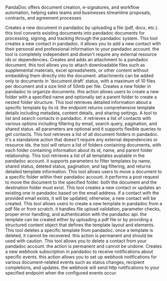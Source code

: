 PandaDoc offers document creation, e-signatures, and workflow automation, helping sales teams and businesses streamline proposals, contracts, and agreement processes

<Accordion title="Create Document from File Upload">
Creates a new document in pandadoc by uploading a file (pdf, docx, etc.). this tool converts existing documents into pandadoc documents for processing, signing, and tracking through the pandadoc system.
</Accordion>

<Accordion title="Create Contact">
This tool creates a new contact in pandadoc. it allows you to add a new contact with their personal and professional information to your pandadoc account. the tool is completely independent and doesn't require any external resource ids or dependencies.
</Accordion>

<Accordion title="Create Document Attachment">
Creates and adds an attachment to a pandadoc document. this tool allows you to attach downloadable files such as supplemental materials, excel spreadsheets, or other content without embedding them directly into the document. attachments can be added only to documents in 'document.draft' status, with a maximum of 10 files per document and a size limit of 50mb per file.
</Accordion>

<Accordion title="Create Document Folder">
Creates a new folder in pandadoc to organize documents. this action allows users to create a new folder with a specified name and optionally set a parent folder to create a nested folder structure.
</Accordion>

<Accordion title="Get Template Details">
This tool retrieves detailed information about a specific template by its id. the endpoint returns comprehensive template details including metadata, content details, and sharing settings.
</Accordion>

<Accordion title="List Contacts">
A tool to list and search contacts in pandadoc. it retrieves a list of contacts with various options including filtering by email, search query, pagination, and shared status. all parameters are optional and it supports flexible queries to get contacts.
</Accordion>

<Accordion title="List Document Folders">
This tool retrieves a list of all document folders in pandadoc. it's a standalone action that doesn't require any external dependencies or resource ids. the tool will return a list of folders containing documents, with each folder containing information about its id, name, and parent folder relationship.
</Accordion>

<Accordion title="List Templates">
This tool retrieves a list of all templates available in the pandadoc account. it supports parameters to filter templates by name, shared status, deleted status, pagination, and tag filtering, and returns detailed template information.
</Accordion>

<Accordion title="Move Document to Folder">
This tool allows users to move a document to a specific folder within their pandadoc account. it performs a post request to move the document to the specified folder. both the document and the destination folder must exist.
</Accordion>

<Accordion title="Create or Update Contact">
This tool creates a new contact or updates an existing one in pandadoc based on the email address. if a contact with the provided email exists, it will be updated; otherwise, a new contact will be created.
</Accordion>

<Accordion title="Create Template">
This tool allows users to create a new template in pandadoc from a pdf file or from scratch. it handles file upload validation, parameter checks, proper error handling, and authentication with the pandadoc api. the template can be created either by uploading a pdf file or by providing a structured content object that defines the template layout and elements.
</Accordion>

<Accordion title="Delete Template">
This tool deletes a specific template from pandadoc. once a template is deleted, it cannot be recovered. this action is permanent and should be used with caution.
</Accordion>

<Accordion title="Delete Contact">
This tool allows you to delete a contact from your pandadoc account. the action is permanent and cannot be undone.
</Accordion>

<Accordion title="Create PandaDoc Webhook">
Creates a new webhook subscription in pandadoc to receive notifications about specific events. this action allows you to set up webhook notifications for various document-related events such as status changes, recipient completions, and updates. the webhook will send http notifications to your specified endpoint when the configured events occur.
</Accordion>

